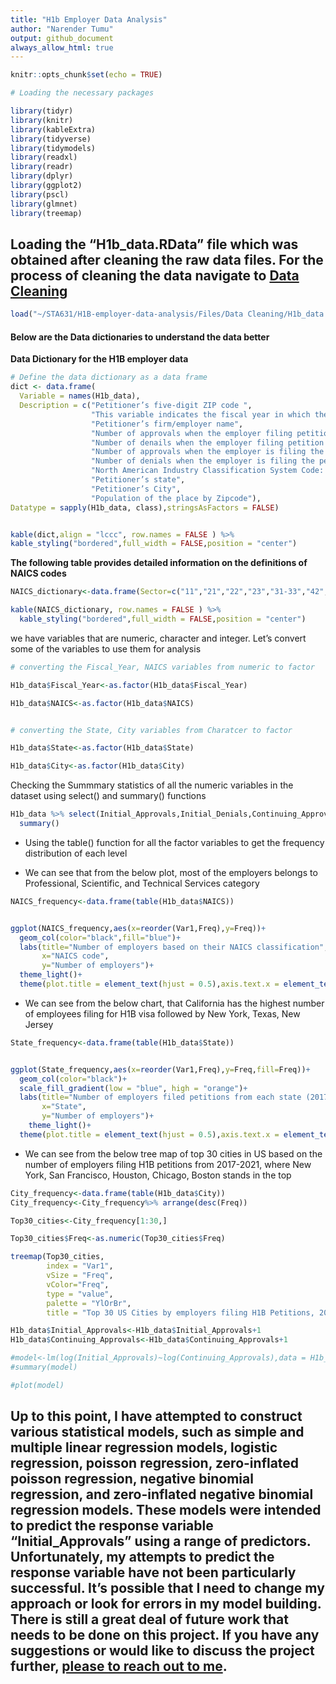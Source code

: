 ```yaml
---
title: "H1b Employer Data Analysis"
author: "Narender Tumu"
output: github_document
always_allow_html: true
---
```


```r
knitr::opts_chunk$set(echo = TRUE)
```



```r
# Loading the necessary packages

library(tidyr)
library(knitr)
library(kableExtra)
library(tidyverse)
library(tidymodels)
library(readxl)
library(readr)
library(dplyr)
library(ggplot2)
library(pscl)
library(glmnet)
library(treemap)

```



## Loading the "H1b_data.RData" file which was obtained after cleaning the raw data files. For the process of cleaning the data navigate to [Data Cleaning](https://github.com/NarenderTumu/H1B-employer-data-analysis/tree/main/Files/Data%20Cleaning)



```r
load("~/STA631/H1B-employer-data-analysis/Files/Data Cleaning/H1b_data.RData")
```

#### Below are the Data dictionaries to understand the data better

**Data Dictionary for the H1B employer data**

```r
# Define the data dictionary as a data frame
dict <- data.frame(
  Variable = names(H1b_data),
  Description = c("Petitioner’s five-digit ZIP code ",
                  "This variable indicates the fiscal year in which the H-1B petition was filed. Fiscal year in the United States starts from October 1st and ends on September 30th of the following year.", 
                  "Petitioner’s firm/employer name", 
                  "Number of approvals when the employer filing petition for the first time to the worker",
                  "Number of denails when the employer filing petition for the first time to the worker",
                  "Number of approvals when the employer is filing the petition for the worker who was already having an approved visa for the same employer and wishing to extend the workers time period",
                  "Number of denials when the employer is filing the petition for the worker who was already having an approved visa for the same employer and wishing to extend the workers time period",
                  "North American Industry Classification System Code: A character string that stands for an industry classification within the North American Industry Classification System,For more information on the NAICS, visit the [U.S. Census Bureau’s North American Industry Classification Code webpage](https://www.census.gov/naics/)",
                  "Petitioner’s state",
                  "Petitioner’s City",
                  "Population of the place by Zipcode"), 
Datatype = sapply(H1b_data, class),stringsAsFactors = FALSE)


kable(dict,align = "lccc", row.names = FALSE ) %>%
kable_styling("bordered",full_width = FALSE,position = "center")
```




**The following table provides detailed information on the definitions of NAICS codes**



```r
NAICS_dictionary<-data.frame(Sector=c("11","21","22","23","31-33","42","44-45","48-49","51","52","53","54","55","56","61","62","71","72","81","92","99"),Definition=c("Agriculture, Forestry, Fishing and Hunting","Mining, Quarrying, and Oil and Gas Extraction","Utilities","Construction","Manufacturing","Wholesale Trade","Retail Trade","Transportation and Warehousing","Information","Finance and Insurance","Real Estate and Rental and Leasing","Professional, Scientific, and Technical Services","Management of Companies and Enterprises","Administrative and Support and Waste Management and Remediation Services","Educational Services","Health Care and Social Assistance","Arts, Entertainment, and Recreation","Accommodation and Food Services","Other Services (except Public Administration)","Public Administration","Unknown"))

kable(NAICS_dictionary, row.names = FALSE ) %>%
  kable_styling("bordered",full_width = FALSE,position = "center")

```




we have variables that are numeric, character and integer. Let's convert some of the variables to use them for analysis


```r
# converting the Fiscal_Year, NAICS variables from numeric to factor

H1b_data$Fiscal_Year<-as.factor(H1b_data$Fiscal_Year)

H1b_data$NAICS<-as.factor(H1b_data$NAICS)


# converting the State, City variables from Charatcer to factor

H1b_data$State<-as.factor(H1b_data$State)

H1b_data$City<-as.factor(H1b_data$City)
```



Checking the Summmary statistics of all the numeric variables in the dataset using select() and summary() functions



```r
H1b_data %>% select(Initial_Approvals,Initial_Denials,Continuing_Approvals,Continuing_Denials,Total_population)%>%
  summary()
```


* Using the table() function for all the factor variables to get the frequency distribution of each level


* We can see that from the below plot, most of the employers belongs to Professional, Scientific, and Technical Services category


```r
NAICS_frequency<-data.frame(table(H1b_data$NAICS))


ggplot(NAICS_frequency,aes(x=reorder(Var1,Freq),y=Freq))+
  geom_col(color="black",fill="blue")+
  labs(title="Number of employers based on their NAICS classification",
       x="NAICS code",
       y="Number of employers")+
  theme_light()+
  theme(plot.title = element_text(hjust = 0.5),axis.text.x = element_text(color = "black"),axis.text.y = element_text(color = "black"))

```



* We can see from the below chart, that California has the highest number of employees filing for H1B visa followed by New York, Texas, New Jersey


```r
State_frequency<-data.frame(table(H1b_data$State))


ggplot(State_frequency,aes(x=reorder(Var1,Freq),y=Freq,fill=Freq))+
  geom_col(color="black")+
  scale_fill_gradient(low = "blue", high = "orange")+
  labs(title="Number of employers filed petitions from each state (2017-2021)",
       x="State",
       y="Number of employers")+
    theme_light()+
  theme(plot.title = element_text(hjust = 0.5),axis.text.x = element_text(angle = 90, hjust = 1,colour = "black"),axis.text.y = element_text(colour = "black"))
```

* We can see from the below tree map of top 30 cities in US based on the number of employers filing H1B petitions from 2017-2021, where New York, San Francisco, Houston, Chicago, Boston stands in the top

```r

City_frequency<-data.frame(table(H1b_data$City))
City_frequency<-City_frequency%>% arrange(desc(Freq))

Top30_cities<-City_frequency[1:30,]

Top30_cities$Freq<-as.numeric(Top30_cities$Freq)

treemap(Top30_cities,
        index = "Var1",
        vSize = "Freq",
        vColor="Freq",
        type = "value",
        palette = "YlOrBr",
        title = "Top 30 US Cities by employers filing H1B Petitions, 2017-2021")
```




```r
H1b_data$Initial_Approvals<-H1b_data$Initial_Approvals+1
H1b_data$Continuing_Approvals<-H1b_data$Continuing_Approvals+1
```



```r

#model<-lm(log(Initial_Approvals)~log(Continuing_Approvals),data = H1b_data)
#summary(model)

```

```r
#plot(model)
```



## Up to this point, I have attempted to construct various statistical models, such as simple and multiple linear regression models, logistic regression, poisson regression, zero-inflated poisson regression, negative binomial regression, and zero-inflated negative binomial regression models. These models were intended to predict the response variable "Initial_Approvals" using a range of predictors. Unfortunately, my attempts to predict the response variable have not been particularly successful. It's possible that I need to change my approach or look for errors in my model building. There is still a great deal of future work that needs to be done on this project. If you have any suggestions or would like to discuss the project further, [please to reach out to me](tumun@mail.gvsu.edu).


